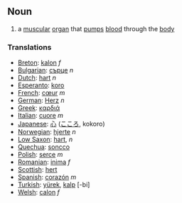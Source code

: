 == Noun ==

# a [[muscular]] [[organ]] that [[pump]]s [[blood]] through the [[body]]

=== Translations ===
*[[Breton]]: [[kalon]] ''f''
*[[Bulgarian]]: [[сърце]] ''n''
*[[Dutch]]: [[hart]] ''n''
*[[Esperanto]]: [[koro]]
*[[French]]: [[cœur]] ''m''
*[[German]]: [[Herz]] ''n''
*[[Greek]]: [[καρδιά]]
*[[Italian]]: [[cuore]] ''m''
*[[Japanese]]: [[心]] ([[こころ]], kokoro)
*[[Norwegian]]: [[hjerte]] ''n''
*[[Low Saxon]]: [[hart]], ''n''
*[[Quechua]]: [[soncco]]
*[[Polish]]: [[serce]] ''m''
*[[Romanian]]: [[inima]] ''f''
*[[Scottish]]: [[hert]]
*[[Spanish]]: [[corazón]] ''m''
*[[Turkish]]: [[yürek]], [[kalp]] [-bi]
*[[Welsh]]: [[calon]] ''f''